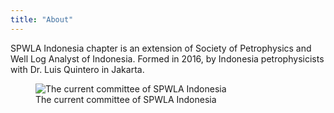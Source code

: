 ```yaml
---
title: "About"
---
```


SPWLA Indonesia chapter is an extension of Society of Petrophysics and Well Log Analyst of Indonesia. Formed in 2016, by Indonesia petrophysicists with Dr. Luis Quintero in Jakarta. 

![The current committee of SPWLA Indonesia](./SPWLA-INA_ORG-CHART.png)





